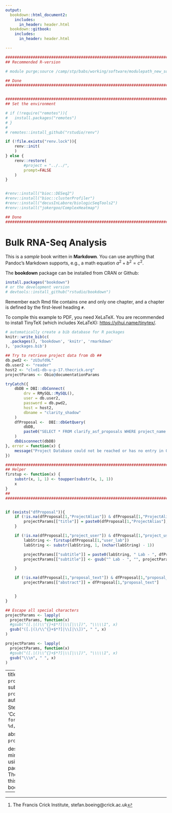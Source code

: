 ```yaml
---
output:
  bookdown::html_document2:
    includes:
      in_header: header.html
  bookdown::gitbook:
    includes:
      in_header: header.html

---
```

```r
###############################################################################
## Recommended R-version                                                     ##

# module purge;source /camp/stp/babs/working/software/modulepath_new_software_tree_2018-08-13;module load pandoc/2.2.3.2-foss-2016b;ml R/4.0.3-foss-2020a

## Done                                                                      ##
###############################################################################


###############################################################################
## Set the environment                                                       ##

# if (!require("remotes")){
#   install.packages("remotes")
# }
# 
# remotes::install_github("rstudio/renv")

if (!file.exists("renv.lock")){
    renv::init(
    )
} else {
    renv::restore(
        #project = "../../",
        prompt=FALSE
    )
}


#renv::install("bioc::DESeq2")
#renv::install("bioc::clusterProfiler")
#renv::install("decusInLabore/biologicSeqTools2")
#renv::install("jokergoo/ComplexHeatmap")

## Done                                                                      ##
###############################################################################
```

# Bulk RNA-Seq Analysis

  This is a _sample_ book written in **Markdown**. You can use anything that Pandoc's Markdown supports, e.g., a math equation $a^2 + b^2 = c^2$.

The **bookdown** package can be installed from CRAN or Github:

```r
install.packages("bookdown")
# or the development version
# devtools::install_github("rstudio/bookdown")
```

Remember each Rmd file contains one and only one chapter, and a chapter is defined by the first-level heading `#`.

To compile this example to PDF, you need XeLaTeX. You are recommended to install TinyTeX (which includes XeLaTeX): <https://yihui.name/tinytex/>.

```r
# automatically create a bib database for R packages
knitr::write_bib(c(
  .packages(), 'bookdown', 'knitr', 'rmarkdown'
), 'packages.bib')
```

```r

## Try to retrieve project data from db ##
db.pwd2 <- "zU3ufd9L"
db.user2 <- "reader"
host2 <- "clvd1-db-u-p-17.thecrick.org"
projectParams <- Obio@documentationParams

tryCatch({
    dbDB = DBI::dbConnect(
        drv = RMySQL::MySQL(),
        user = db.user2,
        password = db.pwd2,
        host = host2,
        dbname = "clarity_shadow"
    )
    dfProposal <-  DBI::dbGetQuery(
        dbDB,
        paste0("SELECT * FROM clarify_asf_proposals WHERE project_name ='",Obio@projectDetailList$lims.id,"'")
    )
    dbDisconnect(dbDB)
}, error = function(x) {
    message("Project Database could not be reached or has no entry in Obio@parameterList$lims.id for this analysis.")
})

###############################################################################
## Helper
firstup <- function(x) {
    substr(x, 1, 1) <- toupper(substr(x, 1, 1))
    x
}
##
###############################################################################


if (exists("dfProposal")){
    if (!is.na(dfProposal[1,"ProjectAlias"]) & dfProposal[1,"ProjectAlias"] != ""){
        projectParams[["title"]] = paste0(dfProposal[1,"ProjectAlias"], " - ", dfProposal[1,"project_name"])
    }

    if (!is.na(dfProposal[1,"project_user"]) & dfProposal[1,"project_user"] != ""){
        labString <- firstup(dfProposal[1,"user_lab"])
        labString <- substr(labString, 1, (nchar(labString) - 1))

        projectParams[["subtitle"]] = paste0(labString, " Lab - ", dfProposal[1,"project_user"])
        projectParams[["subtitle"]] <- gsub("^ Lab - ", "", projectParams[["subtitle"]])

    }

    if (!is.na(dfProposal[1,"proposal_text"]) & dfProposal[1,"proposal_text"] != ""){
        projectParams[["abstract"]] = dfProposal[1,"proposal_text"]


    }
}

## Escape all special characters
projectParams <- lapply(
  projectParams, function(x)
  #gsub("([.|()\\^{}+$*?]|\\[|\\])", "\\\\\1", x)
  gsub("([.|()/\\^{}+$*?]|\\[|\\])", " ", x)
)

projectParams <- lapply(
  projectParams, function(x)
  #gsub("([.|()\\^{}+$*?]|\\[|\\])", "\\\\\1", x)
  gsub("\\\n", " ", x)
)


```



---
title: "`r projectParams$title`"
subtitle:  "`r projectParams$subtitle`"
author:
    - Bioinformatics: Stefan Boeing^[The Francis Crick Institute, stefan.boeing@crick.ac.uk]
date: 'Compiled: `r format(Sys.Date(), "%B %d, %Y")`'

abstract: |
    "`r projectParams$abstract`"

description: "This is a minimal example of using the bookdown package to write a book. The output format for this example is bookdown::gitbook."
---
